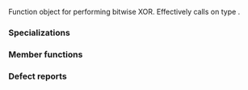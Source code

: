 {{cpp/title|bit_xor}}
{{cpp/utility/functional/navbar}}
{{dcl begin}}
{{dcl header|functional}}
{{dcl rev begin}}
{{dcl|until=c++14|
template&lt; class T &gt;
struct bit_xor;
}}
{{dcl|since=c++14|1=
template&lt; class T = void &gt;
struct bit_xor;
}}
{{dcl rev end}}
{{dcl end}}

Function object for performing bitwise XOR. Effectively calls {{c|operator^}} on type {{tt|T}}.

===Specializations===
{{rev begin}}
{{rev|since=c++14|
The standard library provides a specialization of {{tt|std::bit_xor}} when {{tt|T}} is not specified, which leaves the parameter types and return type to be deduced.
{{dsc begin}}
{{dsc inc|cpp/utility/functional/dsc bit_xor_void}}
{{dsc end}}
}}
{{rev end}}

{{cpp/utility/functional/member types|result=T|arg1=T|arg2=T}}

===Member functions===
{{dsc begin}}
{{dsc mem fun|operator()|nolink=true|returns the result of bitwise XOR of two arguments}}
{{dsc end}}

{{member|{{small|std::bit_xor::}}operator()|2=
{{dcl begin}}
{{dcla|constexpr=c++14|1=
T operator()( const T&amp; lhs, const T&amp; rhs ) const;
}}
{{dcl end}}

Returns the result of bitwise XOR of {{c|lhs}} and {{c|rhs}}.

===Parameters===
{{par begin}}
{{par|lhs, rhs|values to compute bitwise XOR of}}
{{par end}}

===Return value===
The result of {{c|lhs ^ rhs}}.

{{cpp/impldef exception}}

===Possible implementation===
{{eq fun|1=
constexpr T operator()(const T&amp; lhs, const T&amp; rhs) const
{
    return lhs ^ rhs;
}
}}
}}

===Defect reports===
{{dr list begin}}
{{dr list item|wg=lwg|dr=660|std=C++98|before=function objects for bitwise operations are missing|after=added}}
{{dr list end}}

{{langlinks|de|es|fr|it|ja|pt|ru|zh}}